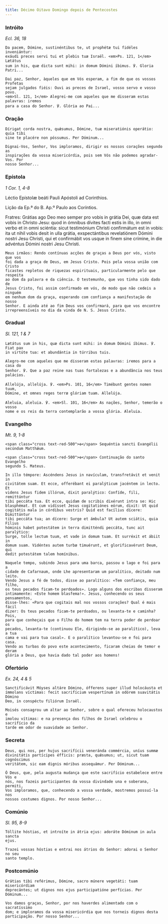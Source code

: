 ```yaml
---
title: Décimo Oitavo Domingo depois de Pentecostes
---
```


### Intróito

<em>Ecl. 36, 18</em>

<div class="side-by-side not-content">

    Da pacem, Dómine, sustinéntibus te, ut prophétæ tui fidéles inveniántur:
    exáudi preces servi tui et plebis tuæ Israël. <em>Ps. 121, 1</em> Lætátus
    sum in his, quæ dicta sunt mihi: in domum Dómini íbimus. ℣. Gloria Patri...

    Dai paz, Senhor, àqueles que em Vós esperam, a fim de que os vossos Profetas
    sejam julgados fiéis: Ouvi as preces de Israel, vosso servo e vosso povo.
    <em>Sl. 121, 1</em> Alegrei-me com aqueles que me disseram estas palavras: iremos
    para a casa do Senhor. ℣. Glória ao Pai...

</div>

### Oração

<div class="side-by-side not-content">

    Dírigat corda nostra, quǽsumus, Dómine, tuæ miseratiónis operátio: quia tibi
    sine te placére non póssumus. Per Dóminum...

    Dignai-Vos, Senhor, Vos imploramos, dirigir os nossos corações segundo as
    inspirações da vossa misericórdia, pois sem Vós não podemos agradar-Vos. Por
    nosso Senhor...

</div>

### Epístola

<em>1 Cor. 1, 4-8</em>

<div class="side-by-side not-content">

Léctio Epístolæ beáti Pauli Apóstoli ad Corinthios.

Lição da Ep.ª do B. Ap.º Paulo aos Coríntios.

  <span>
    Fratres: Grátias ago Deo meo semper pro vobis in grátia Dei, quæ data est
    vobis in Christo Jesu: quod in ómnibus dívites facti estis in illo, in omni
    verbo et in omni sciéntia: sicut testimónium Christi confirmátum est in
    vobis: ita ut nihil vobis desit in ulla grátia, exspectántibus revelatiónem
    Dómini nostri Jesu Christi, qui et confirmábit vos usque in finem sine
    crímine, in die advéntus Dómini nostri Jesu Christi.

    Meus irmãos: Rendo contínuas acções de graças a Deus por vós, visto que vos
    foi dada a graça de Deus, em Jesus Cristo. Pois pela vossa união com Cristo
    ficastes repletos de riquezas espirituais, particularmente pelo que respeita
    ao dom da palavra e da ciência. O testemunho, que vos tinha sido dado de
    Jesus Cristo, foi assim confirmado em vós, de modo que não cedeis a ninguém
    em nenhum dom da graça, esperando com confiança a manifestação de nosso
    Senhor. E ainda até ao fim Deus vos confirmará, para que vos encontre
    irrepreensíveis no dia da vinda de N. S. Jesus Cristo.

</div>

### Gradual

<em>Sl. 121, 1 & 7</em>

<div class="side-by-side not-content">

    Lætátus sum in his, quæ dicta sunt mihi: in domum Dómini íbimus. ℣. Fiat pax
    in virtúte tua: et abundántia in túrribus tuis.

    Alegro-me com aqueles que me disseram estas palavras: iremos para a casa do
    Senhor. ℣. Que a paz reine nas tuas fortalezas e a abundância nos teus
    palácios.

    Allelúja, allelúja. ℣. <em>Ps. 101, 16</em> Timébunt gentes nomen tuum,
    Dómine, et omnes reges terræ glóriam tuam. Allelúja.

    Aleluia, aleluia. ℣. <em>Sl. 101, 16</em> As nações, Senhor, temerão o vosso
    nome e os reis da terra contemplarão a vossa glória. Aleluia.

</div>

### Evangelho

<em>Mt. 9, 1-8</em>

<div class="side-by-side not-content">

    <span class="cross text-red-500">✠</span> Sequéntia sancti Evangélii
    secúndum Matthǽum.

    <span class="cross text-red-500">✠</span> Continuação do santo Evangelho
    segundo S. Mateus.

    In illo témpore: Ascéndens Jesus in navículam, transfretávit et venit in
    civitátem suam. Et ecce, offerébant ei paralýticum jacéntem in lecto. Et
    videns Jesus fidem illórum, dixit paralýtico: Confíde, fili, remittúntur
    tibi peccáta tua. Et ecce, quidam de scribis dixérunt intra se: Hic
    blasphémat. Et cum vidísset Jesus cogitatiónes eórum, dixit: Ut quid
    cogitátis mala in córdibus vestris? Quid est facílius dícere: Dimittúntur
    tibi peccáta tua; an dícere: Surge et ámbula? Ut autem sciátis, quia Fílius
    hóminis habet potestátem in terra dimitténdi peccáta, tunc ait paralýtico:
    Surge, tolle lectum tuum, et vade in domum tuam. Et surréxit et ábiit in
    domum suam. Vidéntes autem turbæ timuérunt, et glorificavérunt Deum, qui
    dedit potestátem talem homínibus.

    Naquele tempo, subindo Jesus para uma barca, passou o lago e foi para a
    cidade de Cafarnaum, onde Lhe apresentaram um paralítico, deitado num leito.
    Vendo Jesus a fé de todos, disse ao paralítico: «Tem confiança, meu filho,
    os teus pecados ficam-te perdoados». Logo alguns dos escribas disseram
    intimamente: «Este homem blasfema!». Jesus, conhecendo os seus pensamentos,
    disse-lhes: «Para que cogitais mal nos vossos corações? Qual é mais fácil
    dizer: Os teus pecados ficam-te perdoados, ou levanta-te e caminha? Pois,
    para que conheçais que o Filho do homem tem na terra poder de perdoar os
    pecados, levanta-te (continuou Ele, dirigindo-se ao paralítico), leva a tua
    cama e vai para tua casal». E o paralítico levantou-se e foi para casa.
    Vendo as turbas do povo este acontecimento, ficaram cheias de temor e deram
    glória a Deus, que havia dado tal poder aos homens!

</div>

### Ofertório

<em>Ex. 24, 4 & 5</em>

<div class="side-by-side not-content">

    Sanctificávit Móyses altáre Dómino, ófferens super illud holocáusta et
    ímmolans víctimas: fecit sacrifícium vespertínum in odórem suavitátis Dómino
    Deo, in conspéctu filiórum Israël.

    Moisés consagrou um altar ao Senhor, sobre o qual ofereceu holocaustos e
    imolou vítimas: e na presença dos filhos de Israel celebrou o sacrifício da
    tarde em odor de suavidade ao Senhor.

</div>

### Secreta

<div class="side-by-side not-content">

    Deus, qui nos, per hujus sacrifícii veneránda commércia, uníus summæ
    divinitátis partícipes éfficis: præsta, quǽsumus; ut, sicut tuam cognóscimus
    veritátem, sic eam dignis móribus assequámur. Per Dóminum...

    Ó Deus, que, pela augusta mudança que este sacrifício estabelece entre Vós e
    nós, nos fazeis participantes da vossa divindade una e soberana, permiti,
    Vos imploramos, que, conhecendo a vossa verdade, mostremos possuí-la nos
    nossos costumes dignos. Por nosso Senhor...

</div>

### Comúnio

<em>Sl. 95, 8-9</em>

<div class="side-by-side not-content">

    Tóllite hóstias, et introíte in átria ejus: adoráte Dóminum in aula sancta
    ejus.

    Trazei vossas hóstias e entrai nos átrios do Senhor: adorai o Senhor no seu
    santo templo.

</div>

### Postcomúnio

<div class="side-by-side not-content">

    Grátias tibi reférimus, Dómine, sacro múnere vegetáti: tuam misericórdiam
    deprecántes; ut dignos nos ejus participatióne perfícias. Per Dóminum...

    Vos damos graças, Senhor, por nos haverdes alimentado com o sacratíssimo
    dom; e imploramos da vossa misericórdia que nos torneis dignos desta
    participação. Por nosso Senhor...

</div>
